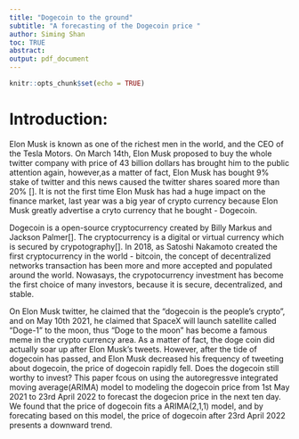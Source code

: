 ```yaml
---
title: "Dogecoin to the ground"
subtitle: "A forecasting of the Dogecoin price "
author: Siming Shan
toc: TRUE
abstract: 
output: pdf_document
---
```


```r
knitr::opts_chunk$set(echo = TRUE)
```

# Introduction:
Elon Musk is known as one of the richest men in the world, and the CEO of the Tesla Motors. On March 14th, Elon Musk proposed to buy the whole twitter company with price of 43 billion dollars has brought him to the public attention again, however,as a matter of fact, Elon Musk has bought 9% stake of twitter and this news caused the twitter shares soared more than 20% []. It is not the first time Elon Musk has had a huge impact on the finance market, last year was a big year of crypto currency because Elon Musk greatly advertise a cryto currency that he bought - Dogecoin.

Dogecoin is a open-source cryptocurrency created by Billy Markus and Jackson Palmer[]. The cryptocurrency is a digital or virtual currency which is secured by crypotography[]. In 2018, as Satoshi Nakamoto created the first cryptocurrency in the world - bitcoin, the concept of decentralized networks transaction has been more and more accepted and populated around the world. Nowasays, the crypotocurrency investment has become the first choice of many investors, because it is secure, decentralized, and stable.

On Elon Musk twitter, he claimed that the "dogecoin is the people's crypto", and on May 10th 2021, he claimed that SpaceX will launch satellite called "Doge-1" to the moon, thus "Doge to the moon" has become a famous meme in the crypto currency area. As a matter of fact, the doge coin did actually soar up after Elon Musk's tweets. However, after the tide of dogecoin has passed, and Elon Musk decreased his frequency of tweeting about dogecoin, the price of dogecoin rapidly fell. Does the dogecoin still worthy to invest? This paper fcous on using the autoregressve integrated moving average(ARIMA) model to modeling the dogecoin price from 1st May 2021 to 23rd April 2022 to forecast the dogecion price in the next ten day. We found that the price of dogecoin fits a ARIMA(2,1,1) model, and by forecating based on this model, the price of dogecoin after 23rd April 2022 presents a downward trend.










